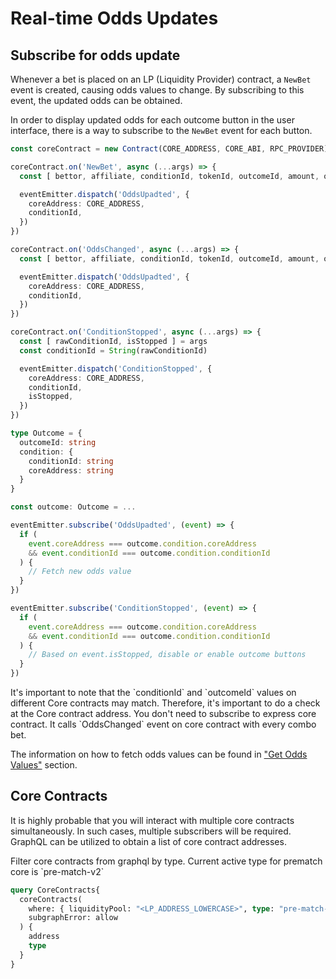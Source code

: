 
# Real-time Odds Updates

## Subscribe for odds update

Whenever a bet is placed on an LP (Liquidity Provider) contract, a `NewBet` event is created, causing odds values to change.
By subscribing to this event, the updated odds can be obtained.

In order to display updated odds for each outcome button in the user interface, there is a way to subscribe to
the `NewBet` event for each button.

```ts copy filename="subscriber.ts"
const coreContract = new Contract(CORE_ADDRESS, CORE_ABI, RPC_PROVIDER)

coreContract.on('NewBet', async (...args) => {
  const [ bettor, affiliate, conditionId, tokenId, outcomeId, amount, odds, funds ] = args

  eventEmitter.dispatch('OddsUpadted', {
    coreAddress: CORE_ADDRESS,
    conditionId,
  })
})

coreContract.on('OddsChanged', async (...args) => {
  const [ bettor, affiliate, conditionId, tokenId, outcomeId, amount, odds, funds ] = args

  eventEmitter.dispatch('OddsUpadted', {
    coreAddress: CORE_ADDRESS,
    conditionId,
  })
})

coreContract.on('ConditionStopped', async (...args) => {
  const [ rawConditionId, isStopped ] = args
  const conditionId = String(rawConditionId)

  eventEmitter.dispatch('ConditionStopped', {
    coreAddress: CORE_ADDRESS,
    conditionId,
    isStopped,
  })
})

```

```ts copy filename="OutcomeButton.ts"
type Outcome = {
  outcomeId: string
  condition: {
    conditionId: string
    coreAddress: string
  }
}

const outcome: Outcome = ...

eventEmitter.subscribe('OddsUpadted', (event) => {
  if (
    event.coreAddress === outcome.condition.coreAddress
    && event.conditionId === outcome.condition.conditionId
  ) {
    // Fetch new odds value
  }
})

eventEmitter.subscribe('ConditionStopped', (event) => {
  if (
    event.coreAddress === outcome.condition.coreAddress
    && event.conditionId === outcome.condition.conditionId
  ) {
    // Based on event.isStopped, disable or enable outcome buttons
  }
})
```

<Callout type="warning">
  It's important to note that the `conditionId` and `outcomeId` values on different Core contracts may match.
  Therefore, it's important to do a check at the Core contract address.
</Callout>

<Callout type="info">
  You don't need to subscribe to express core contract. It calls `OddsChanged` event on core contract with every combo bet.
</Callout>

The information on how to fetch odds values can be found in ["Get Odds Values"](/hub/apps/guides/advanced/prematch/get-odds-values)
section.


## Core Contracts

It is highly probable that you will interact with multiple core contracts simultaneously. In such cases, multiple
subscribers will be required. GraphQL can be utilized to obtain a list of core contract addresses.

<Callout type="info">
  Filter core contracts from graphql by type. Current active type for prematch core is `pre-match-v2`
</Callout>

```graphql copy
query CoreContracts{
  coreContracts(
    where: { liquidityPool: "<LP_ADDRESS_LOWERCASE>", type: "pre-match-v2" }
    subgraphError: allow
  ) {
    address
    type
  }
}
```
